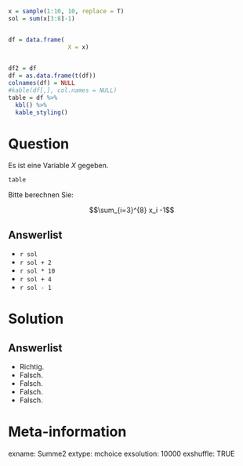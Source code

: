 ```r
x = sample(1:10, 10, replace = T)
sol = sum(x[3:8]-1)


df = data.frame(
                 X = x)
                  

df2 = df
df = as.data.frame(t(df))
colnames(df) = NULL
#kable(df[,], col.names = NULL)
table = df %>%
  kbl() %>%
  kable_styling()

```

Question
========
Es ist eine Variable $X$ gegeben.

```r
table
```


Bitte berechnen Sie: 

$$\sum_{i=3}^{8} x_i -1$$

Answerlist
----------
* `r sol`
* `r sol + 2`
* `r sol * 10`
* `r sol + 4`
* `r sol - 1`


Solution
========

Answerlist
----------
* Richtig. 
* Falsch. 
* Falsch. 
* Falsch. 
* Falsch. 


Meta-information
================
exname: Summe2
extype: mchoice 
exsolution: 10000
exshuffle: TRUE